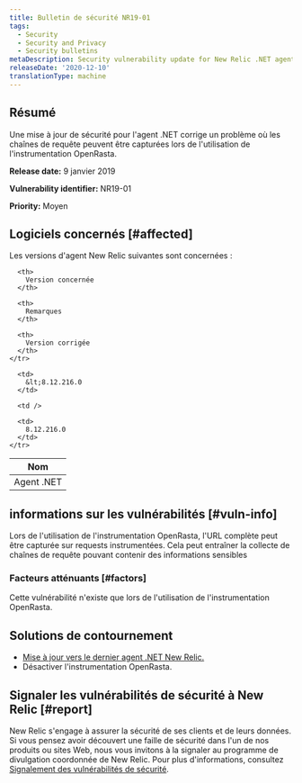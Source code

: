 ```yaml
---
title: Bulletin de sécurité NR19-01
tags:
  - Security
  - Security and Privacy
  - Security bulletins
metaDescription: Security vulnerability update for New Relic .NET agent.
releaseDate: '2020-12-10'
translationType: machine
---
```


## Résumé

Une mise à jour de sécurité pour l&apos;agent .NET corrige un problème où les chaînes de requête peuvent être capturées lors de l&apos;utilisation de l&apos;instrumentation OpenRasta.

<DNT>**Release date:**</DNT> 9 janvier 2019

<DNT>**Vulnerability identifier:**</DNT> NR19-01

<DNT>**Priority:**</DNT> Moyen

## Logiciels concernés [#affected]

Les versions d&apos;agent New Relic suivantes sont concernées :

<table>
  <thead>
    <tr>
      <th>
        Nom
      </th>

      <th>
        Version concernée
      </th>

      <th>
        Remarques
      </th>

      <th>
        Version corrigée
      </th>
    </tr>
  </thead>

  <tbody>
    <tr>
      <td>
        Agent .NET
      </td>

      <td>
        &lt;8.12.216.0
      </td>

      <td />

      <td>
        8.12.216.0
      </td>
    </tr>
  </tbody>
</table>

## informations sur les vulnérabilités [#vuln-info]

Lors de l&apos;utilisation de l&apos;instrumentation OpenRasta, l&apos;URL complète peut être capturée sur requests instrumentées. Cela peut entraîner la collecte de chaînes de requête pouvant contenir des informations sensibles

### Facteurs atténuants [#factors]

Cette vulnérabilité n&apos;existe que lors de l&apos;utilisation de l&apos;instrumentation OpenRasta.

## Solutions de contournement

* [Mise à jour vers le dernier agent .NET New Relic.](/docs/agents/net-agent/installation/update-net-agent)
* Désactiver l&apos;instrumentation OpenRasta.

## Signaler les vulnérabilités de sécurité à New Relic [#report]

New Relic s&apos;engage à assurer la sécurité de ses clients et de leurs données. Si vous pensez avoir découvert une faille de sécurité dans l&apos;un de nos produits ou sites Web, nous vous invitons à la signaler au programme de divulgation coordonnée de New Relic. Pour plus d&apos;informations, consultez [Signalement des vulnérabilités de sécurité](/docs/security/new-relic-security/data-privacy/reporting-security-vulnerabilities).